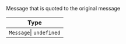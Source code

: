 Message that is quoted to the original message

| Type                    |
| ----------------------- |
| `Message`\| `undefined` |
